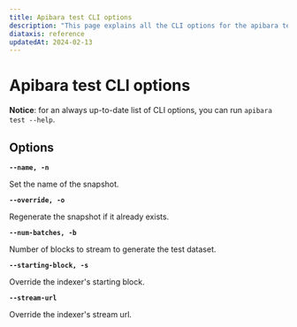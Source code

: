 ```yaml
---
title: Apibara test CLI options
description: "This page explains all the CLI options for the apibara test command."
diataxis: reference
updatedAt: 2024-02-13
---
```


# Apibara test CLI options

**Notice**: for an always up-to-date list of CLI options, you can run `apibara test --help`.

## Options

**`--name, -n`**

Set the name of the snapshot.

**`--override, -o`**

Regenerate the snapshot if it already exists.

**`--num-batches, -b`**

Number of blocks to stream to generate the test dataset.

**`--starting-block, -s`**

Override the indexer's starting block.

**`--stream-url`**

Override the indexer's stream url.
